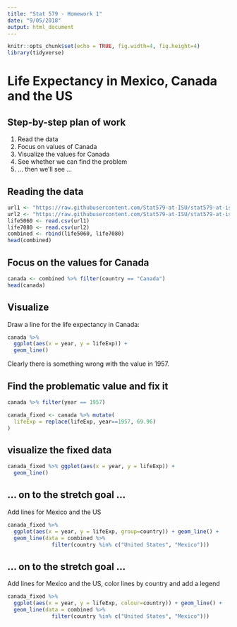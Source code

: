```yaml
---
title: "Stat 579 - Homework 1"
date: "9/05/2018"
output: html_document
---
```


```r
knitr::opts_chunk$set(echo = TRUE, fig.width=4, fig.height=4)
library(tidyverse)
```

# Life Expectancy in Mexico, Canada and the US 

## Step-by-step plan of work

1. Read the data
2. Focus on values of Canada
3. Visualize the values for Canada
4. See whether we can find the problem
5. ... then we'll see ...

## Reading the data 

```r
url1 <- "https://raw.githubusercontent.com/Stat579-at-ISU/stat579-at-isu.github.io/master/homework/data/gapminder-5060.csv" # nasty looking, but doesn't make any assumptions about data on your machine
url2 <- "https://raw.githubusercontent.com/Stat579-at-ISU/stat579-at-isu.github.io/master/homework/data/gap7080.csv"
life5060 <- read.csv(url1)
life7080 <- read.csv(url2)
combined <- rbind(life5060, life7080)
head(combined)
```

## Focus on the values for Canada

```r
canada <- combined %>% filter(country == "Canada")
head(canada)
```

## Visualize 

Draw a line for the life expectancy in Canada:
```r
canada %>% 
  ggplot(aes(x = year, y = lifeExp)) +
  geom_line()
```

Clearly there is something wrong with the value in 1957.

## Find the problematic value and fix it

```r
canada %>% filter(year == 1957)

canada_fixed <- canada %>% mutate(
  lifeExp = replace(lifeExp, year==1957, 69.96)  
)
```

## visualize the fixed data

```r
canada_fixed %>% ggplot(aes(x = year, y = lifeExp)) +
  geom_line()
```

## ... on to the stretch goal ... 

Add lines for Mexico and the US

```r
canada_fixed %>% 
  ggplot(aes(x = year, y = lifeExp, group=country)) + geom_line() +
  geom_line(data = combined %>% 
              filter(country %in% c("United States", "Mexico")))
```

## ... on to the stretch goal ... 

Add lines for Mexico and the US, color lines by country and add a legend

```r
canada_fixed %>% 
  ggplot(aes(x = year, y = lifeExp, colour=country)) + geom_line() +
  geom_line(data = combined %>% 
              filter(country %in% c("United States", "Mexico")))

```

